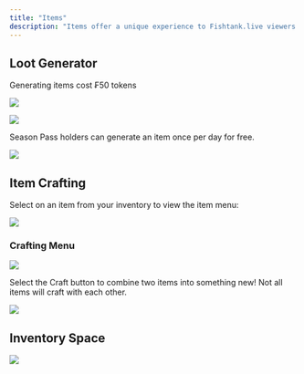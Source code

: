 ```yaml
---
title: "Items"
description: "Items offer a unique experience to Fishtank.live viewers by allowing various interactions between users. "
---
```


## Loot Generator

Generating items cost ₣50 tokens&#x20;

![](/costgenerate.png)

![](/generated.png)

Season Pass holders can generate an item once per day for free.&#x20;

![](/lootgenerator.png)

## Item Crafting

Select on an item from your inventory to view the item menu:

![](/craftmenu.png)

### Crafting Menu

![](/crafting.png)

Select the Craft button to combine two items into something new! Not all items will craft with each other.&#x20;

![](/bunkbed.png)

## Inventory Space

![](/inventoryspacepurchase.png)